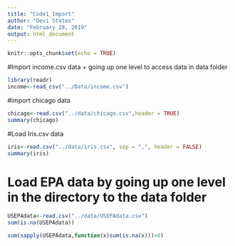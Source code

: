 ```yaml
---
title: "Code1_Import"
author: "Devi States"
date: "February 28, 2019"
output: html_document
---
```

```r
knitr::opts_chunk$set(echo = TRUE)
```


#Import income.csv data
+ going up one level to access data in data folder

```r
library(readr)
income<-read_csv("../Data/income.csv")

```

#import chicago data

```r
chicago<-read.csv("../data/chicago.csv",header = TRUE)
summary(chicago)
```

#Load Iris.csv data

```r
iris<-read.csv("../data/iris.csv", sep = ",", header = FALSE)
summary(iris)

```


# Load EPA data by going up one level in the directory to the data folder
```r
USEPAdata<-read.csv("../data/USEPAdata.csv")
sum(is.na(USEPAdata))

sum(sapply(USEPAdata,function(x)sum(is.na(x)))>0)
```

